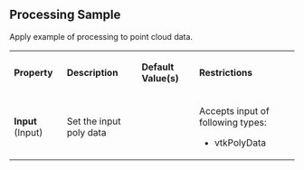 
==Processing Sample==

Apply example of processing to point cloud data.

{| class="PropertiesTable" border="1" cellpadding="5"
|-
| '''Property'''
| '''Description'''
| '''Default Value(s)'''
| '''Restrictions'''

|-
|'''Input''' (Input)
|

Set the input poly data

|

|
Accepts input of following types:
* vtkPolyData

|}

